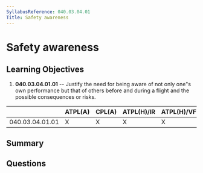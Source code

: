 ```yaml
---
SyllabusReference: 040.03.04.01
Title: Safety awareness
---
```


# Safety awareness

## Learning Objectives

1.  **040.03.04.01.01** -- Justify the need for being aware of not only one"s own
    performance but that of others before and during a flight and the possible
    consequences or risks.

|                 | ATPL(A) | CPL(A) | ATPL(H)/IR | ATPL(H)/VFR | CPL(H) | IR | CBIR(A) |
| --------------- | ------- | ------ | ---------- | ----------- | ------ | -- | ------- |
| 040.03.04.01.01 | X       | X      | X          | X           | X      | X  | X       |

## Summary

## Questions
